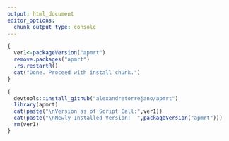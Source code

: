 ```yaml
---
output: html_document
editor_options: 
  chunk_output_type: console
---
```


```r
{
  ver1<-packageVersion("apmrt")
  remove.packages("apmrt")
  .rs.restartR()
  cat("Done. Proceed with install chunk.")
}
```

```r
{
  devtools::install_github("alexandretorrejano/apmrt")
  library(apmrt)
  cat(paste("\nVersion as of Script Call:",ver1))
  cat(paste("\nNewly Installed Version:  ",packageVersion("apmrt")))
  rm(ver1)
}
```

